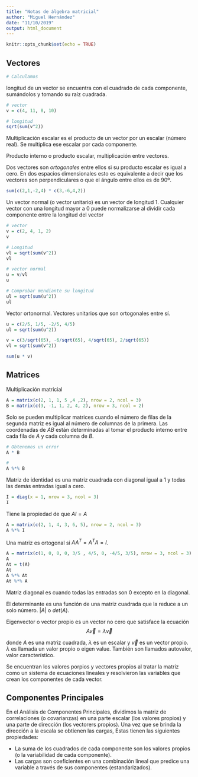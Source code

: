 ```yaml
---
title: "Notas de álgebra matricial"
author: "Miguel Hernández"
date: "11/10/2019"
output: html_document
---
```


```r
knitr::opts_chunk$set(echo = TRUE)
```

## Vectores

```r
# Calculamos 

```


longitud de un vector se encuentra con el cuadrado de cada componente, sumándolos y tomando su raíz cuadrada. 
```r
# vector
v = c(4, 11, 8, 10)

# longitud
sqrt(sum(v^2))

```


Multiplicación escalar es el producto de un vector por un escalar (número real). Se multiplica ese escalar por cada componente.

Producto interno o producto escalar, multiplicación entre vectores.

Dos vectores son *ortogonales* entre ellos si su producto escalar es igual a cero. En dos espacios dimensionales esto es equivalente a decir que los vectores son perpendiculares o que el ángulo entre ellos es de 90º.

```r
sum(c(2,1,-2,4) * c(3,-6,4,2))
```

Un vector normal (o vector unitario) es un vector de longitud 1. Cualquier vector con una longitud mayor a 0 puede normalizarse al dividir cada componente entre la longitud del vector

```r
# vector
v = c(2, 4, 1, 2)
v

# Longitud
vl = sqrt(sum(v^2))
vl

# vector normal
u = v/vl
u

# Comprobar mendiante su longitud
ul = sqrt(sum(u^2))
ul
```

Vector ortonormal. Vectores unitarios que son ortogonales entre sí.

```r
u = c(2/5, 1/5, -2/5, 4/5)
ul = sqrt(sum(u^2))

v = c(3/sqrt(65), -6/sqrt(65), 4/sqrt(65), 2/sqrt(65))
vl = sqrt(sum(v^2))

sum(u * v)
```


## Matrices

Multiplicación matricial
```r
A = matrix(c(2, 1, 1, 5 ,4 ,2), nrow = 2, ncol = 3)
B = matrix(c(3, -1, 1, 2, 4, 2), nrow = 3, ncol = 2)
```

Solo se pueden multiplicar matrices cuando el número de filas de la segunda matriz es igual al número de columnas de la primera. Las coordenadas de $AB$ están determinadas al tomar el producto interno entre cada fila de $A$ y cada columna de $B$.

```r
# Obtenemos un error
A * B
```

```r
# 
A %*% B
```

Matriz de identidad es una matriz cuadrada con diagonal igual a 1 y todas las demás entradas igual a cero.

```r
I = diag(x = 1, nrow = 3, ncol = 3)
I
```

Tiene la propiedad de que $AI = A$

```r
A = matrix(c(2, 1, 4, 3, 6, 5), nrow = 2, ncol = 3)
A %*% I
```

Una matriz es ortogonal si $AA^T = A^TA = I$.

```r
A = matrix(c(1, 0, 0, 0, 3/5 , 4/5, 0, -4/5, 3/5), nrow = 3, ncol = 3)
A
At = t(A)
At
A %*% At
At %*% A
```

Matriz diagonal es cuando todas las entradas son 0 excepto en la diagonal.

El determinante es una función de una matriz cuadrada que la reduce a un solo número. $|A|$ o $det(A)$.

Eigenvector o vector propio es un vector no cero que satisface la ecuación 
$$A\vec{v} = \lambda\vec{v}$$

donde $A$ es una matriz cuadrada, $\lambda$ es un escalar y $\vec{v}$ es un vector propio. $\lambda$ es llamada un valor propio o eigen value. También son llamados autovalor, valor característico.

Se encuentran los valores porpios y vectores propios al tratar la matriz como un sistema de ecuaciones lineales y resolvieron las variables que crean los componentes de cada vector.

## Componentes Principales

En el Análisis de Componentes Principales, dividimos la matriz de correlaciones (o covarianzas) en una parte escalar (los valores propios) y una parte de dirección (los vectorers propios). Una vez que se brinda la dirección a la escala se obtienen las cargas, Estas tienen las siguientes propiedades:

* La suma de los cuadrados de cada componente son los valores propios (o la variabilidad de cada componente).
* Las cargas son coeficientes en una combinación lineal que predice una variable a través de sus componentes (estandarizados).